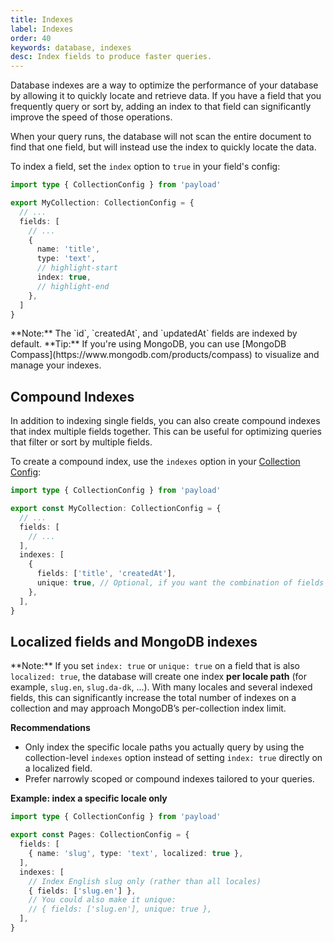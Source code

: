 ```yaml
---
title: Indexes
label: Indexes
order: 40
keywords: database, indexes
desc: Index fields to produce faster queries.
---
```


Database indexes are a way to optimize the performance of your database by allowing it to quickly locate and retrieve data. If you have a field that you frequently query or sort by, adding an index to that field can significantly improve the speed of those operations.

When your query runs, the database will not scan the entire document to find that one field, but will instead use the index to quickly locate the data.

To index a field, set the `index` option to `true` in your field's config:

```ts
import type { CollectionConfig } from 'payload'

export MyCollection: CollectionConfig = {
  // ...
  fields: [
    // ...
    {
      name: 'title',
      type: 'text',
      // highlight-start
      index: true,
      // highlight-end
    },
  ]
}
```

<Banner type="info">
  **Note:** The `id`, `createdAt`, and `updatedAt` fields are indexed by
  default.
</Banner>

<Banner type="success">
  **Tip:** If you're using MongoDB, you can use [MongoDB
  Compass](https://www.mongodb.com/products/compass) to visualize and manage
  your indexes.
</Banner>

## Compound Indexes

In addition to indexing single fields, you can also create compound indexes that index multiple fields together. This can be useful for optimizing queries that filter or sort by multiple fields.

To create a compound index, use the `indexes` option in your [Collection Config](../configuration/collections):

```ts
import type { CollectionConfig } from 'payload'

export const MyCollection: CollectionConfig = {
  // ...
  fields: [
    // ...
  ],
  indexes: [
    {
      fields: ['title', 'createdAt'],
      unique: true, // Optional, if you want the combination of fields to be unique
    },
  ],
}
```
## Localized fields and MongoDB indexes

<Banner type="info">
  **Note:** If you set <code>index: true</code> or <code>unique: true</code> on a field that is also
  <code>localized: true</code>, the database will create one index <strong>per locale path</strong>
  (for example, <code>slug.en</code>, <code>slug.da-dk</code>, ...). With many locales and several
  indexed fields, this can significantly increase the total number of indexes on a collection and may
  approach MongoDB’s per-collection index limit.
</Banner>

<strong>Recommendations</strong>
- Only index the specific locale paths you actually query by using the collection-level
  <code>indexes</code> option instead of setting <code>index: true</code> directly on a localized field.
- Prefer narrowly scoped or compound indexes tailored to your queries.

<strong>Example: index a specific locale only</strong>

```ts
import type { CollectionConfig } from 'payload'

export const Pages: CollectionConfig = {
  fields: [
    { name: 'slug', type: 'text', localized: true },
  ],
  indexes: [
    // Index English slug only (rather than all locales)
    { fields: ['slug.en'] },
    // You could also make it unique:
    // { fields: ['slug.en'], unique: true },
  ],
}
```
